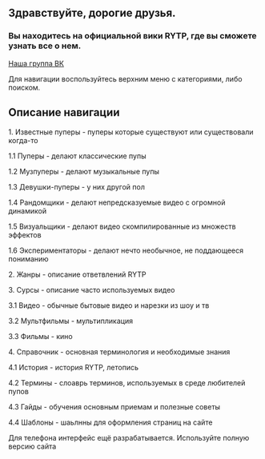 =='''Здравствуйте, дорогие друзья.'''==

===Вы находитесь на официальной вики RYTP, где вы сможете узнать все о нем.===
[https://vk.com/ruspoopwiki Наша группа ВК]

Для навигации воспользуйтесь верхним меню с категориями, либо поиском. 

==Описание навигации==

1. Известные пуперы - пуперы которые существуют или существовали когда-то

1.1 Пуперы - делают классические пупы

1.2 Музпуперы - делают музыкальные пупы

1.3 Девушки-пуперы - у них другой пол

1.4 Рандомщики - делают непредсказуемые видео с огромной динамикой

1.5 Визуальщики - делают видео скомпилированные из множеств эффектов

1.6 Экспериментаторы - делают нечто необычное, не поддающееся пониманию

2. Жанры - описание ответвлений RYTP

3. Сурсы - описание часто используемых видео

3.1 Видео - обычные бытовые видео и нарезки из шоу и тв

3.2 Мультфильмы - мультипликация 

3.3 Фильмы - кино

4. Справочник - основная терминология и необходимые знания

4.1 История - история RYTP, летопись

4.2 Термины - слоаврь терминов, используемых в среде любителей пупов

4.3 Гайды - обучения основным приемам и полезные советы

4.4 Шаблоны - шаьлнны для оформления страниц на сайте

Для телефона интерфейс ещё разрабатывается. Используйте полную версию сайта